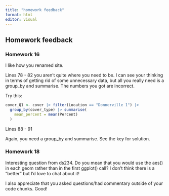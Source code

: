 ```yaml
---
title: "homework feedback"
format: html
editor: visual
---
```


## Homework feedback

### Homework 16

I like how you renamed site.

Lines 78 - 82 you aren't quite where you need to be. I can see your thinking in terms of getting rid of some unnecessary data, but all you really need is a group_by and summarise. The numbers you got are incorrect.

Try this:

```r
cover_Q1 <- cover |> filter(Location == "Donnerville 1") |> 
  group_by(cover_type) |> summarise(
    mean_percent = mean(Percent)
  )
```

Lines 88 - 91

Again, you need a group_by and summarise. See the key for solution.

### Homework 18

Interesting question from ds234. Do you mean that you would use the aes() in each geom rather than in the first ggplot() call? I don't think there is a "better" but I'd love to chat about it!

I also appreciate that you asked questions/had commentary outside of your code chunks. Good!
